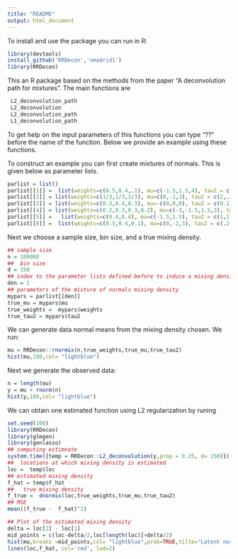 ```yaml
---
title: "README"
output: html_document
---
```




To install and use the package you can run in R:
```r
library(devtools)
install_github('RRDecon','omadrid1')
library(RRDecon)
```

This an R package based on the methods from the paper "A deconvolution path for mixtures". The main functions are
```r
 L2_deconvolution_path
 L2_deconvolution
 L2_deconvolution_path
 L1_deconvolution_path
```
To get help on the input parameters of this functions you can type  "??" before the name of the function. Below we provide an example using these functions.


To construct an example  you  can first create  mixtures of normals. This is given  below as parameter lists.



```r
parlist = list()
parlist[[1]] =  list(weights=c(0.5,0.4,.1), mu=c(-1.5,1.5,4), tau2 = c(1,2,2))
parlist[[2]] = list(weights=c(1/3,1/3,1/3), mu=c(0,-2,3), tau2 = c(2,.1,.4))
parlist[[3]] = list(weights=c(0.3,0.4,0.3), mu=-c(0,0,0), tau2 = c(0.1,1,9))
parlist[[4]] = list(weights=c(0.2,0.3,0.3,0.2), mu=c(-3,-1.5,1.5,3), tau2 = c(0.01,.01,.01,0.01))
parlist[[5]] =   list(weights=c(0.4,0.4), mu=c(-1.5,1.5), tau2 = c(1,1))
parlist[[6]] =  list(weights=c(0.5,0.4,0.1), mu=c(0,-2,3), tau2 = c(.2,.1,.4))
```


Next we choose  a sample size, bin size, and a true mixing density. 
```r
## sample size
n = 100000  
##  bin size
d = 150
## index to the parameter lists defined before to induce a mixing density  
den = 2
## parameters of the mixture of normals mixing density
mypars = parlist[[den]]
true_mu = mypars$mu
true_weights =  mypars$weights
true_tau2 = mypars$tau2
```

We can generate data normal means from the mixing density chosen. We run:


```r
mu = RRDecon::rnormix(n,true_weights,true_mu,true_tau2)
hist(mu,100,col= "lightblue")
```


Next  we generate the observed data:
```r
n = length(mu)
y = mu + rnorm(n)
hist(y,100,col= "lightblue")
```

We can obtain one estimated function using L2 regularization by runing
```r
set.seed(100)
library(RRDecon)
library(glmgen)
library(genlasso)
## computing estimnate
system.time({temp = RRDecon::L2_deconvolution(y,prop = 0.25, d= 150)})
##  locations at which mixing density is estimated
loc =  temp$loc
## estimated mixing density
f_hat = temp$f_hat
##   true mixing density
f_true =  dnormix(loc,true_weights,true_mu,true_tau2)
## MSE
mean((f_true -  f_hat)^2)

## Plot of the estimated mixing density
delta = loc[2] - loc[1]
mid_points = c(loc-delta/2,loc[length(loc)]+delta/2)
hist(mu,breaks =mid_points,col= "lightblue",prob=TRUE,tilte="Latent normal means and estimated mixing density")
lines(loc,f_hat, col='red', lwd=2)
```









